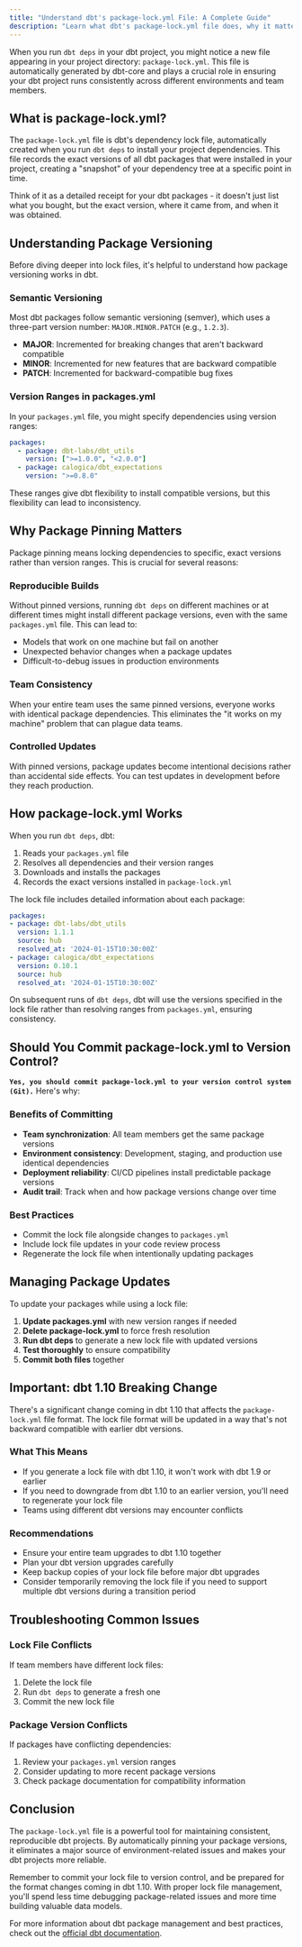 ```yaml
---
title: "Understand dbt's package-lock.yml File: A Complete Guide"
description: "Learn what dbt's package-lock.yml file does, why it matters for your data projects, and how to manage it effectively."
---
```


When you run `dbt deps` in your dbt project, you might notice a new file appearing in your project directory: `package-lock.yml`. This file is automatically generated by dbt-core and plays a crucial role in ensuring your dbt project runs consistently across different environments and team members.

## What is package-lock.yml?

The `package-lock.yml` file is dbt's dependency lock file, automatically created when you run `dbt deps` to install your project dependencies. This file records the exact versions of all dbt packages that were installed in your project, creating a "snapshot" of your dependency tree at a specific point in time.

Think of it as a detailed receipt for your dbt packages - it doesn't just list what you bought, but the exact version, where it came from, and when it was obtained.

## Understanding Package Versioning

Before diving deeper into lock files, it's helpful to understand how package versioning works in dbt.

### Semantic Versioning

Most dbt packages follow semantic versioning (semver), which uses a three-part version number: `MAJOR.MINOR.PATCH` (e.g., `1.2.3`).

- **MAJOR**: Incremented for breaking changes that aren't backward compatible
- **MINOR**: Incremented for new features that are backward compatible
- **PATCH**: Incremented for backward-compatible bug fixes

### Version Ranges in packages.yml

In your `packages.yml` file, you might specify dependencies using version ranges:

```yaml
packages:
  - package: dbt-labs/dbt_utils
    version: [">=1.0.0", "<2.0.0"]
  - package: calogica/dbt_expectations
    version: ">=0.8.0"
```

These ranges give dbt flexibility to install compatible versions, but this flexibility can lead to inconsistency.

## Why Package Pinning Matters

Package pinning means locking dependencies to specific, exact versions rather than version ranges. This is crucial for several reasons:

### Reproducible Builds

Without pinned versions, running `dbt deps` on different machines or at different times might install different package versions, even with the same `packages.yml` file. This can lead to:

- Models that work on one machine but fail on another
- Unexpected behavior changes when a package updates
- Difficult-to-debug issues in production environments

### Team Consistency

When your entire team uses the same pinned versions, everyone works with identical package dependencies. This eliminates the "it works on my machine" problem that can plague data teams.

### Controlled Updates

With pinned versions, package updates become intentional decisions rather than accidental side effects. You can test updates in development before they reach production.

## How package-lock.yml Works

When you run `dbt deps`, dbt:

1. Reads your `packages.yml` file
2. Resolves all dependencies and their version ranges
3. Downloads and installs the packages
4. Records the exact versions installed in `package-lock.yml`

The lock file includes detailed information about each package:

```yaml
packages:
- package: dbt-labs/dbt_utils
  version: 1.1.1
  source: hub
  resolved_at: '2024-01-15T10:30:00Z'
- package: calogica/dbt_expectations  
  version: 0.10.1
  source: hub
  resolved_at: '2024-01-15T10:30:00Z'
```

On subsequent runs of `dbt deps`, dbt will use the versions specified in the lock file rather than resolving ranges from `packages.yml`, ensuring consistency.

## Should You Commit package-lock.yml to Version Control?

**`Yes, you should commit package-lock.yml to your version control system (Git).`** Here's why:

### Benefits of Committing

- **Team synchronization**: All team members get the same package versions
- **Environment consistency**: Development, staging, and production use identical dependencies
- **Deployment reliability**: CI/CD pipelines install predictable package versions
- **Audit trail**: Track when and how package versions change over time

### Best Practices

- Commit the lock file alongside changes to `packages.yml`
- Include lock file updates in your code review process
- Regenerate the lock file when intentionally updating packages

## Managing Package Updates

To update your packages while using a lock file:

1. **Update packages.yml** with new version ranges if needed
2. **Delete package-lock.yml** to force fresh resolution
3. **Run dbt deps** to generate a new lock file with updated versions
4. **Test thoroughly** to ensure compatibility
5. **Commit both files** together

## Important: dbt 1.10 Breaking Change

There's a significant change coming in dbt 1.10 that affects the `package-lock.yml` file format. The lock file format will be updated in a way that's not backward compatible with earlier dbt versions.

### What This Means

- If you generate a lock file with dbt 1.10, it won't work with dbt 1.9 or earlier
- If you need to downgrade from dbt 1.10 to an earlier version, you'll need to regenerate your lock file
- Teams using different dbt versions may encounter conflicts

### Recommendations

- Ensure your entire team upgrades to dbt 1.10 together
- Plan your dbt version upgrades carefully
- Keep backup copies of your lock file before major dbt upgrades
- Consider temporarily removing the lock file if you need to support multiple dbt versions during a transition period

## Troubleshooting Common Issues

### Lock File Conflicts

If team members have different lock files:

1. Delete the lock file
2. Run `dbt deps` to generate a fresh one
3. Commit the new lock file

### Package Version Conflicts

If packages have conflicting dependencies:

1. Review your `packages.yml` version ranges
2. Consider updating to more recent package versions
3. Check package documentation for compatibility information

## Conclusion

The `package-lock.yml` file is a powerful tool for maintaining consistent, reproducible dbt projects. By automatically pinning your package versions, it eliminates a major source of environment-related issues and makes your dbt projects more reliable.

Remember to commit your lock file to version control, and be prepared for the format changes coming in dbt 1.10. With proper lock file management, you'll spend less time debugging package-related issues and more time building valuable data models.

For more information about dbt package management and best practices, check out the [official dbt documentation](https://docs.getdbt.com/docs/build/packages).